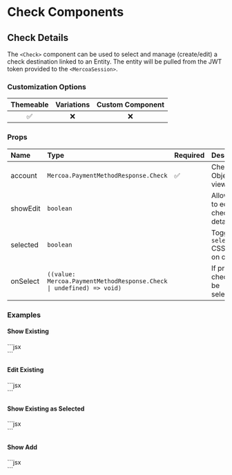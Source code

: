 
# Check Components

## Check Details

The `<Check>` component can be used to select and manage (create/edit) a check destination linked to an Entity. The entity will be pulled from the JWT token provided to the `<MercoaSession>`.

### Customization Options

| Themeable | Variations | Custom Component |
| :-------: | :--------: | :--------------: |
|    ✅     |     ❌     |        ❌        |


### Props

| Name                | Type                                                                 | Required | Description                                               |
| :-------------------| :--------------------------------------------------------------------| :--------| :---------------------------------------------------------|
| account             | `Mercoa.PaymentMethodResponse.Check`                                 |   ✅     | Check Object to view/edit                                 |
| showEdit            | `boolean`                                                            |          | Allow user to edit check details                          |
| selected            | `boolean`                                                            |          | Toggle the `selected` CSS style on or off                 |
| onSelect            | `((value: Mercoa.PaymentMethodResponse.Check \| undefined) => void)` |          | If provided, check will be selectable                     |

### Examples

#### Show Existing

<ComponentContainer>
<div>
  <Check account={vendorCheck} />
</div>
  ```jsx
<div>
  <Check account={vendorCheck} />
</div>
  ```
</ComponentContainer>

#### Edit Existing

<ComponentContainer>
<div>
  <Check account={vendorCheck} showEdit/>
</div>
  ```jsx
<div>
  <Check account={vendorCheck} showEdit />
</div>
  ```
</ComponentContainer>

#### Show Existing as Selected

<ComponentContainer>
<div>
  <Check account={vendorCheck} selected />
</div>
  ```jsx
<div>
  <Check account={vendorCheck} selected />
</div>
  ```
</ComponentContainer>

#### Show Add

<ComponentContainer>
<div>
  <Check />
</div>
  ```jsx
<div>
  <Check />
</div>
  ```
</ComponentContainer>